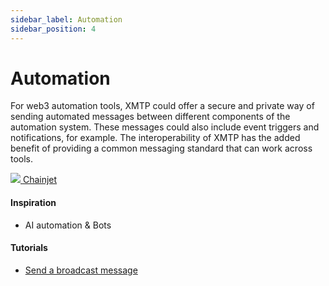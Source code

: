 ```yaml
---
sidebar_label: Automation
sidebar_position: 4
---
```



# Automation

For web3 automation tools, XMTP could offer a secure and private way of sending automated messages between different components of the automation system. These messages could also include event triggers and notifications, for example. The interoperability of XMTP has the added benefit of providing a common messaging standard that can work across tools.

<div class="chain-list">
  <a href="https://chainjet.io/" class="chain-item">
    <img src={chainjet} />
    <span>Chainjet</span>
  </a>
</div>

#### Inspiration

- AI automation & Bots

#### Tutorials

- [Send a broadcast message](/docs/tutorials/broadcast)
